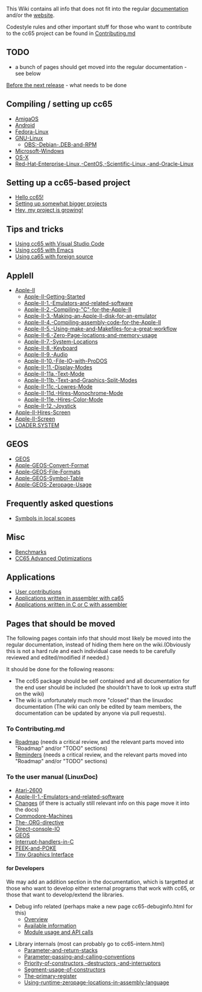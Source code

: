 

This Wiki contains all info that does not fit into the regular [http://cc65.github.io/doc documentation] and/or the [https://cc65.github.io website].

Codestyle rules and other important stuff for those who want to contribute to the cc65 project can be found in [https://github.com/cc65/cc65/blob/master/Contributing.md Contributing.md]

== TODO ==

* a bunch of pages should get moved into the regular documentation - see below

[[Before the next release]] - what needs to be done

== Compiling / setting up cc65 ==

* [[AmigaOS]]
* [[Android]]
* [[Fedora-Linux]]
* [[GNU-Linux]]
** [[OBS:-Debian-.DEB-and-RPM]]
* [[Microsoft-Windows]]
* [[OS-X]]
* [[Red-Hat-Enterprise-Linux,-CentOS,-Scientific-Linux,-and-Oracle-Linux]]

== Setting up a cc65-based project ==

* [[Hello cc65!]]
* [[Bigger Projects|Setting up somewhat bigger projects]]
* [[Project Growing|Hey, my project is growing!]]

== Tips and tricks ==

* [[Using cc65 with Visual Studio Code]]
* [[Using cc65 with Emacs]]
* [[Using ca65 with foreign source]]

== AppleII ==

* [[Apple-II]]
** [[Apple-II-Getting-Started]]
** [[Apple-II-1.-Emulators-and-related-software]]
** [[Apple-II-2.-Compiling-"C"-for-the-Apple-II]]
** [[Apple-II-3.-Making-an-Apple-II-disk-for-an-emulator]]
** [[Apple-II-4.-Compiling-assembly-code-for-the-Apple-II]]
** [[Apple-II-5.-Using-make-and-Makefiles-for-a-great-workflow]]
** [[Apple-II-6.-Zero-Page-locations-and-memory-usage]]
** [[Apple-II-7.-System-Locations]]
** [[Apple-II-8.-Keyboard]]
** [[Apple-II-9.-Audio]]
** [[Apple-II-10.-File-IO-with-ProDOS]]
** [[Apple-II-11.-Display-Modes]]
** [[Apple-II-11a.-Text-Mode]]
** [[Apple-II-11b.-Text-and-Graphics-Split-Modes]]
** [[Apple-II-11c.-Lowres-Mode]]
** [[Apple-II-11d.-Hires-Monochrome-Mode]]
** [[Apple-II-11e.-Hires-Color-Mode]]
** [[Apple-II-12.-Joystick]]
* [[Apple-II-Hires-Screen]]
* [[Apple-II-Screen]]
* [[LOADER.SYSTEM]]

== GEOS ==

* [[GEOS]]
* [[Apple-GEOS-Convert-Format]]
* [[Apple-GEOS-File-Formats]]
* [[Apple-GEOS-Symbol-Table]]
* [[Apple-GEOS-Zeropage-Usage]]

== Frequently asked questions ==

* [[Symbols in local scopes]]

== Misc ==

* [[Benchmarks]]
* [https://github.com/ilmenit/CC65-Advanced-Optimizations CC65 Advanced Optimizations]

== Applications ==

* [http://sourceforge.net/projects/cc65/files/contrib User contributions]
* [[Applications written in assembler with ca65]]
* [[Applications written in C or C with assembler]]

== Pages that should be moved ==

The following pages contain info that should most likely be moved into the regular documentation, instead of hiding them here on the wiki.(Obviously this is not a hard rule and each individual case needs to be carefully reviewed and edited/modified if needed.)

It should be done for the following reasons:

* The cc65 package should be self contained and all documentation for the end user should be included (he shouldn't have to look up extra stuff on the wiki)
* The wiki is unfortunately much more "closed" than the linuxdoc documentation (The wiki can only be edited by team members, the documentation can be updated by anyone via pull requests).

=== To Contributing.md ===

* [[Roadmap]] (needs a critical review, and the relevant parts moved into "Roadmap" and/or "TODO" sections)
* [[Reminders]] (needs a critical review, and the relevant parts moved into "Roadmap" and/or "TODO" sections)

=== To the user manual (LinuxDoc) ===

* [[Atari-2600]]
* [[Apple-II-1.-Emulators-and-related-software]]
* [[Changes]] (if there is actually still relevant info on this page move it into the docs)
* [[Commodore-Machines]]
* [[The-.ORG-directive]]
* [[Direct-console-IO]]
* [[GEOS]]
* [[Interrupt-handlers-in-C]]
* [[PEEK-and-POKE]]
* [[Tiny Graphics Interface]]

==== for Developers ====

We may add an addition section in the documentation, which is targetted at those who want to develop either external programs that work with cc65, or those that want to develop/extend the libraries.

* Debug info related (perhaps make a new page cc65-debuginfo.html for this)
** [[debug-info-overview|Overview]]
** [[debug-info-data|Available information]]
** [[debug-info-module|Module usage and API calls]]

* Library internals (most can probably go to cc65-intern.html)
** [[Parameter-and-return-stacks]]
** [[Parameter-passing-and-calling-conventions]]
** [[Priority-of-constructors,-destructors,-and-interruptors]]
** [[Segment-usage-of-constructors]]
** [[The-primary-register]]
** [[Using-runtime-zeropage-locations-in-assembly-language]]
